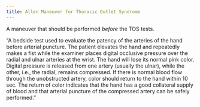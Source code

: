 ```yaml
---
title: Allen Maneuver for Thoracic Outlet Syndrome
---
```



A maneuver that should be performed *before* the TOS tests.




"A bedside test used to evaluate the patency of the arteries of the hand before arterial puncture. The patient elevates the hand and repeatedly makes a fist while the examiner places digital occlusive pressure over the radial and ulnar arteries at the wrist. The hand will lose its normal pink color. Digital pressure is released from one artery (usually the ulnar), while the other, i.e., the radial, remains compressed. If there is normal blood flow through the unobstructed artery, color should return to the hand within 10 sec. The return of color indicates that the hand has a good collateral supply of blood and that arterial puncture of the compressed artery can be safely performed."